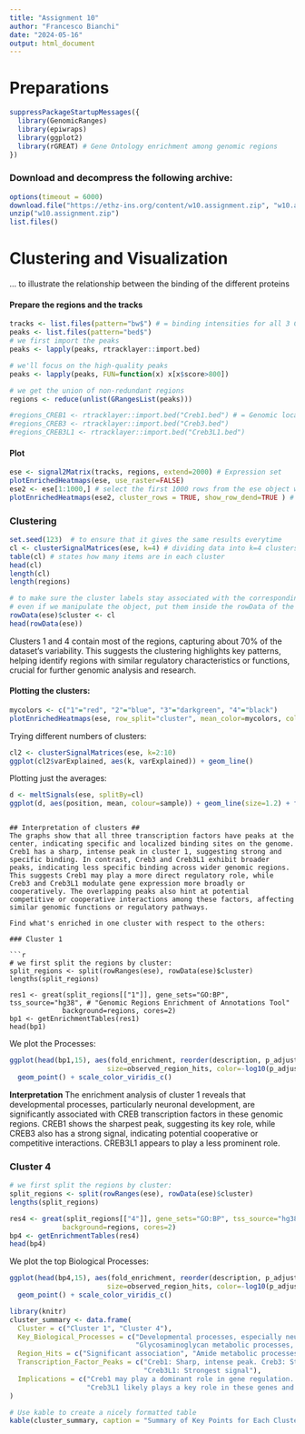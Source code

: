 ```yaml
---
title: "Assignment 10"
author: "Francesco Bianchi"
date: "2024-05-16"
output: html_document
---
```


# Preparations

```r
suppressPackageStartupMessages({
  library(GenomicRanges)
  library(epiwraps)
  library(ggplot2)
  library(rGREAT) # Gene Ontology enrichment among genomic regions
})
```

### Download and decompress the following archive:

```r
options(timeout = 6000)
download.file("https://ethz-ins.org/content/w10.assignment.zip", "w10.assignment.zip")
unzip("w10.assignment.zip")
list.files()
```


# Clustering and Visualization

... to illustrate the relationship between the binding of the different proteins

#### Prepare the regions and the tracks

```r
tracks <- list.files(pattern="bw$") # = binding intensities for all 3 CREBs
peaks <- list.files(pattern="bed$")
# we first import the peaks
peaks <- lapply(peaks, rtracklayer::import.bed)

# we'll focus on the high-quality peaks
peaks <- lapply(peaks, FUN=function(x) x[x$score>800])

# we get the union of non-redundant regions
regions <- reduce(unlist(GRangesList(peaks)))

#regions_CREB1 <- rtracklayer::import.bed("Creb1.bed") # = Genomic locations for each CREB
#regions_CREB3 <- rtracklayer::import.bed("Creb3.bed")
#regions_CREB3L1 <- rtracklayer::import.bed("Creb3L1.bed")
```

#### Plot

```r
ese <- signal2Matrix(tracks, regions, extend=2000) # Expression set
plotEnrichedHeatmaps(ese, use_raster=FALSE)
ese2 <- ese[1:1000,] # select the first 1000 rows from the ese object while keeping all columns
plotEnrichedHeatmaps(ese2, cluster_rows = TRUE, show_row_dend=TRUE ) # gives activities of different TFs across the same genomic regions
```

### Clustering

```r
set.seed(123)  # to ensure that it gives the same results everytime
cl <- clusterSignalMatrices(ese, k=4) # dividing data into k=4 clusters
table(cl) # states how many items are in each cluster
head(cl)
length(cl)
length(regions)

# to make sure the cluster labels stay associated with the corresponding regions/rows
# even if we manipulate the object, put them inside the rowData of the object:
rowData(ese)$cluster <- cl
head(rowData(ese))
```
Clusters 1 and 4 contain most of the regions, capturing about 70% of the dataset's variability. This suggests the clustering highlights key patterns, helping identify regions with similar regulatory characteristics or functions, crucial for further genomic analysis and research.

#### Plotting the clusters:

```r
mycolors <- c("1"="red", "2"="blue", "3"="darkgreen", "4"="black")
plotEnrichedHeatmaps(ese, row_split="cluster", mean_color=mycolors, colors=c("white","darkred"), use_raster=FALSE)
```

Trying different numbers of clusters:

```r
cl2 <- clusterSignalMatrices(ese, k=2:10)
ggplot(cl2$varExplained, aes(k, varExplained)) + geom_line()
```



Plotting just the averages:

```r
d <- meltSignals(ese, splitBy=cl)
ggplot(d, aes(position, mean, colour=sample)) + geom_line(size=1.2) + facet_wrap(~split)
```

```

## Interpretation of clusters ##
The graphs show that all three transcription factors have peaks at the center, indicating specific and localized binding sites on the genome. Creb1 has a sharp, intense peak in cluster 1, suggesting strong and specific binding. In contrast, Creb3 and Creb3L1 exhibit broader peaks, indicating less specific binding across wider genomic regions. This suggests Creb1 may play a more direct regulatory role, while Creb3 and Creb3L1 modulate gene expression more broadly or cooperatively. The overlapping peaks also hint at potential competitive or cooperative interactions among these factors, affecting similar genomic functions or regulatory pathways.

Find what's enriched in one cluster with respect to the others:

### Cluster 1

```r
# we first split the regions by cluster:
split_regions <- split(rowRanges(ese), rowData(ese)$cluster)
lengths(split_regions)

res1 <- great(split_regions[["1"]], gene_sets="GO:BP", tss_source="hg38", # "Genomic Regions Enrichment of Annotations Tool"
             background=regions, cores=2)
bp1 <- getEnrichmentTables(res1)
head(bp1)
```

We plot the Processes:

```r
ggplot(head(bp1,15), aes(fold_enrichment, reorder(description, p_adjust), 
                        size=observed_region_hits, color=-log10(p_adjust))) + 
  geom_point() + scale_color_viridis_c()
```

**Interpretation**
The enrichment analysis of cluster 1 reveals that developmental processes, particularly neuronal development, are significantly associated with CREB transcription factors in these genomic regions. CREB1 shows the sharpest peak, suggesting its key role, while CREB3 also has a strong signal, indicating potential cooperative or competitive interactions. CREB3L1 appears to play a less prominent role.

### Cluster 4

```r
# we first split the regions by cluster:
split_regions <- split(rowRanges(ese), rowData(ese)$cluster)
lengths(split_regions)

res4 <- great(split_regions[["4"]], gene_sets="GO:BP", tss_source="hg38", 
             background=regions, cores=2)
bp4 <- getEnrichmentTables(res4)
head(bp4)
```

We plot the top Biological Processes:

```r
ggplot(head(bp4,15), aes(fold_enrichment, reorder(description, p_adjust), 
                        size=observed_region_hits, color=-log10(p_adjust))) + 
  geom_point() + scale_color_viridis_c()
```


```r
library(knitr)
cluster_summary <- data.frame(
  Cluster = c("Cluster 1", "Cluster 4"),
  Key_Biological_Processes = c("Developmental processes, especially neuronal development", 
                               "Glycosaminoglycan metabolic processes, amide metabolic processes"),
  Region_Hits = c("Significant association", "Amide metabolic processes have most hits"),
  Transcription_Factor_Peaks = c("Creb1: Sharp, intense peak. Creb3: Strong signal. Creb3L1: Less significant", 
                                 "Creb3L1: Strongest signal"),
  Implications = c("Creb1 may play a dominant role in gene regulation. Creb3 may cooperate or compete. Creb3L1 has a lesser role.", 
                   "Creb3L1 likely plays a key role in these genes and processes. Glycosaminoglycan metabolism is highly enriched.")
)

# Use kable to create a nicely formatted table
kable(cluster_summary, caption = "Summary of Key Points for Each Cluster")
```



